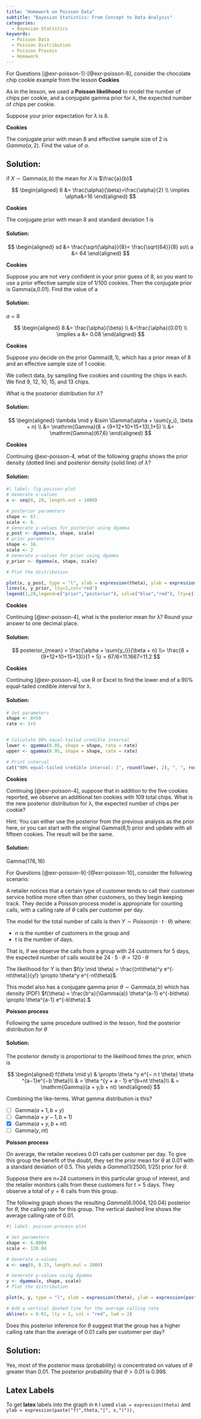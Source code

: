 ```yaml
---
title: "Homework on Poisson Data"
subtitle: "Bayesian Statistics: From Concept to Data Analysis"
categories:
  - Bayesian Statistics
keywords:
  - Poisson Data
  - Poisson Distribution
  - Poisson Process
  - Homework
---
```


For Questions [@exr-poisson-1]-[@exr-poisson-8], consider the chocolate chip cookie example from the lesson [**Cookies**]{.column-margin}

As in the lesson, we used a **Poisson likelihood** to model the number of chips per cookie, and a conjugate gamma prior for $\lambda$, the expected number of chips per cookie.

Suppose your prior expectation for $\lambda$ is 8.

::: {#exr-poisson-1}

[**Cookies**]{.column-margin} 

The conjugate prior with mean 8 and effective sample size of 2 is $Gamma(\alpha,2)$. Find the value of $\alpha$.
:::


::: {.solution .callout-tip collapse="true"}
## Solution: {.unnumbered .unlisted}

if $X \sim \mathrm{Gamma}(a,b)$ the mean for $X$ is $\frac{a}{b}$

$$
\begin{aligned}
8 &= \frac{\alpha}{\beta}=\frac{\alpha}{2} \\ 
\implies \alpha&=16
\end{aligned}
$$
:::

::: {#exr-poisson-2}
[**Cookies**]{.column-margin}

The conjugate prior with mean 8 and standard deviation 1 is
:::

::: {.solution .callout-tip collapse="true"}
#### Solution:

$$
\begin{aligned}
sd &= \frac{\sqrt{\alpha}}{8}= \frac{\sqrt{64}}{8} so\\ 
a &= 64
\end{aligned}
$$

:::

::: {#exr-poisson-3}
[**Cookies**]{.column-margin}

Suppose you are not very confident in your prior guess of 8, so you want to use a prior effective sample size of 1/100 cookies. Then the conjugate prior is Gamma(a,0.01). Find the value of a
:::

::: {.solution .callout-tip collapse="true"}
#### Solution:

$a=8$

$$
\begin{aligned}
8 &= \frac{\alpha}{\beta} \\
  &=\frac{\alpha}{0.01} \\ 
\implies a &= 0.08
\end{aligned}
$$
:::

::: {#exr-poisson-4}
[**Cookies**]{.column-margin}

Suppose you decide on the prior $\mathrm{Gamma}(8, 1)$, which has a prior mean of 8 and an effective sample size of 1 cookie.

We collect data, by sampling five cookies and counting the chips in each. We find 9, 12, 10, 15, and 13 chips.

What is the posterior distribution for $\lambda$?
:::

::: {.solution .callout-tip collapse="true"}
#### Solution:

$$
\begin{aligned}
\lambda \mid y &\sim \Gamma(\alpha + \sum{y_i}, \beta + n) \\
               &= \mathrm{Gamma}(8 + (9+12+10+15+13),1+5) \\
               &= \mathrm{Gamma}(67,6)
\end{aligned}
$$

:::

::: {#exr-poisson-5}
[**Cookies**]{.column-margin}

Continuing @exr-poisson-4, what of the following graphs shows the prior density (dotted line) and posterior density (solid line) of $\lambda$?
:::

::: {.solution .callout-tip collapse="true"}
#### Solution:

```r
#| label: fig-poisson-plot
# Generate x-values
x <- seq(0, 20, length.out = 1000)

# posterior parameters
shape <- 67.
scale <- 6.
# Generate y-values for posterior using dgamma
y_post <- dgamma(x, shape, scale)
# prior parameters
shape <- 16.
scale <- 2
# Generate y-values for prior using dgamma
y_prior <- dgamma(x, shape, scale)

# Plot the distribution

plot(x, y_post, type = "l", xlab = expression(theta), ylab = expression(paste("f(",theta,"|", x,")")),  main = "Gamma Distribution", xlim = c(0, 20),lty=1,col='blue')
lines(x, y_prior, lty=3,col='red')
legend(1,20,legend=c("prior","posterior"), col=c("blue","red"), lty=c(1,3), ncol=1)
```
:::

::: {#exr-poisson-6}
[**Cookies**]{.column-margin}

Continuing [@exr-poisson-4], what is the posterior mean for λ? Round your answer to one decimal place.
:::

::: {.solution .callout-tip collapse="true"}
#### Solution:

$$
posterior_{mean} = \frac{\alpha + \sum{y_i}}{\beta + n} 
\\= \frac{8 + (9+12+10+15+13)}{1 + 5} = 67/6=11.1667=11.2
$$
:::

::: {#exr-poisson-7}
[**Cookies**]{.column-margin}

Continuing [@exr-poisson-4], use R or Excel to find the lower end of a 90% equal-tailed credible interval for λ.
:::

::: {.solution .callout-tip collapse="true"}
#### Solution:

```R
# Set parameters
shape <- 8+59
rate <- 1+5


# Calculate 90% equal-tailed credible interval
lower <- qgamma(0.05, shape = shape, rate = rate)
upper <- qgamma(0.95, shape = shape, rate = rate)

# Print interval
cat("90% equal-tailed credible interval: [", round(lower, 2), ", ", round(upper, 2), "]\n")

```
:::

::: {#exr-poisson-8}
[**Cookies**]{.column-margin}

Continuing [@exr-poisson-4], suppose that in addition to the five cookies reported, we observe an additional ten cookies with 109 total chips. What is the new posterior distribution for λ, the expected number of chips per cookie?

Hint: You can either use the posterior from the previous analysis as the prior here, or you can start with the original Gamma(8,1) prior and update with all fifteen cookies. The result will be the same.
:::

::: {.solution .callout-tip collapse="true"}
#### Solution:

$\mathrm{Gamma}(176, 16)$
:::

For Questions [@exr-poisson-9]-[@exr-poisson-10], consider the following scenario:

A retailer notices that a certain type of customer tends to call their customer service hotline more often than other customers, so they begin keeping track. They decide a Poisson process model is appropriate for counting calls, with a calling rate of $\theta$ calls per customer per day.

The model for the total number of calls is then $Y \sim Poisson(n \cdot t \cdot \theta)$ where:

-   n is the number of customers in the group and
-   t is the number of days.

That is, if we observe the calls from a group with 24 customers for 5 days, the expected number of calls would be $24 \cdot 5\cdot \theta = 120\cdot \theta$

The likelihood for Y is then $f(y \mid \theta) = \frac{(nt\theta)^y e^{-nt\theta}}{y!} \propto \theta^y e^{-nt\theta}$.

This model also has a conjugate gamma prior $θ \sim \mathrm{Gamma}(a,b)$ which has density (PDF) $f(\theta) = \frac{b^a}{\Gamma(a)} \theta^{a-1} e^{-b\theta} \propto \theta^{a-1} e^{-b\theta}.$

::: {#exr-poisson-9}
[**Poisson process**]{.column-margin}

Following the same procedure outlined in the lesson, find the posterior distribution for $\theta$
:::

::: {.solution .callout-tip collapse="true"}
#### Solution:

The posterior density is proportional to the likelihood times the prior, which is

$$
\begin{aligned} 
f(\theta \mid y) & \propto \theta ^y e^{− n t \theta} \theta ^{a−1}e^{−b \theta}\\
                 & = \theta ^{y + a - 1} e^{b+nt \theta}\\ 
                 & = \mathrm{Gamma}(a + y,b + nt)
\end{aligned}
$$

Combining the like-terms. What gamma distribution is this?

-   [ ] $\mathrm{Gamma}(a+1,b+y)$
-   [ ] $\mathrm{Gamma}(a+y−1,b+1)$
-   [x] $\mathrm{Gamma}(a+y,b+nt)$
-   [ ] $\mathrm{Gamma}(y,nt)$
:::

::: {#exr-poisson-10}
[**Poisson process**]{.column-margin}

On average, the retailer receives 0.01 calls per customer per day. To give this group the benefit of the doubt, they set the prior mean for $\theta$ at $0.01$ with a standard deviation of $0.5$. This yields a $Gamma( 1/2500,1/25)$ prior for $\theta$.

Suppose there are n=24 customers in this particular group of interest, and the retailer monitors calls from these customers for $t=5$ days. They observe a total of $y=6$ calls from this group.

The following graph shows the resulting $Gamma(6.0004,120.04)$ posterior for $\theta$, the calling rate for this group. The vertical dashed line shows the average calling rate of $0.01$.

```R
#| label: poisson-process-plot

# Set parameters
shape <- 6.0004
scale <- 120.04

# Generate x-values
x <- seq(0, 0.15, length.out = 1000)

# Generate y-values using dgamma
y <- dgamma(x, shape, scale)
# Plot the distribution

plot(x, y, type = "l", xlab = expression(theta), ylab = expression(paste("f(",theta,"|", x,")")),  main = "Gamma Distribution", xlim = c(0, 0.15))

# Add a vertical dashed line for the average calling rate
abline(v = 0.01, lty = 2, col = "red", lwd = 2)
```

Does this posterior inference for $\theta$ suggest that the group has a higher calling rate than the average of $0.01$ calls per customer per day?
:::

::: {.solution .callout-tip collapse="true"}
## Solution: {.unnumbered .unlisted}

Yes, most of the posterior mass (probability) is concentrated on values of $θ$ greater than 0.01. The posterior probability that $θ > 0.01$ is 0.998.
:::

::: {.callout-tip collapse="true"}
## Latex Labels {.unnumbered .unlisted}

To get **latex** labels into the graph in `R` I used `xlab = expression(theta)` and `ylab = expression(paste("f(",theta,"|", x,")")),`

:::
